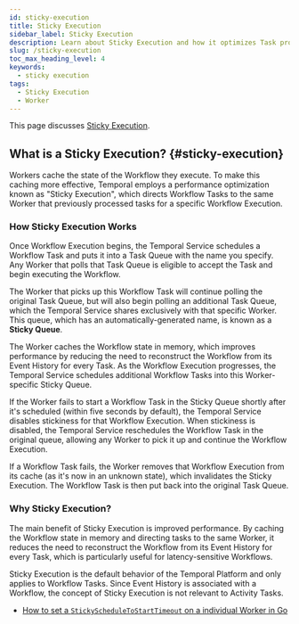 ```yaml
---
id: sticky-execution
title: Sticky Execution
sidebar_label: Sticky Execution
description: Learn about Sticky Execution and how it optimizes Task processing in Temporal by caching Workflow state locally.
slug: /sticky-execution
toc_max_heading_level: 4
keywords:
  - sticky execution
tags:
  - Sticky Execution
  - Worker
---
```


This page discusses [Sticky Execution](#sticky-execution).

## What is a Sticky Execution? {#sticky-execution}

Workers cache the state of the Workflow they execute.
To make this caching more effective, Temporal employs a performance optimization known as "Sticky Execution", which directs Workflow Tasks to the same Worker that previously processed tasks for a specific Workflow Execution.

### How Sticky Execution Works

Once Workflow Execution begins, the Temporal Service schedules a Workflow Task and puts it into a Task Queue with the name you specify.
Any Worker that polls that Task Queue is eligible to accept the Task and begin executing the Workflow.

The Worker that picks up this Workflow Task will continue polling the original Task Queue, but will also begin polling an additional Task Queue, which the Temporal Service shares exclusively with that specific Worker.
This queue, which has an automatically-generated name, is known as a **Sticky Queue**.

The Worker caches the Workflow state in memory, which improves performance by reducing the need to reconstruct the Workflow from its Event History for every Task.
As the Workflow Execution progresses, the Temporal Service schedules additional Workflow Tasks into this Worker-specific Sticky Queue.

If the Worker fails to start a Workflow Task in the Sticky Queue shortly after it's scheduled (within five seconds by default), the Temporal Service disables stickiness for that Workflow Execution.
When stickiness is disabled, the Temporal Service reschedules the Workflow Task in the original queue, allowing any Worker to pick it up and continue the Workflow Execution.

If a Workflow Task fails, the Worker removes that Workflow Execution from its cache (as it's now in an unknown state), which invalidates the Sticky Execution.
The Workflow Task is then put back into the original Task Queue.

### Why Sticky Execution?

The main benefit of Sticky Execution is improved performance.
By caching the Workflow state in memory and directing tasks to the same Worker, it reduces the need to reconstruct the Workflow from its Event History for every Task, which is particularly useful for latency-sensitive Workflows.

Sticky Execution is the default behavior of the Temporal Platform and only applies to Workflow Tasks.
Since Event History is associated with a Workflow, the concept of Sticky Execution is not relevant to Activity Tasks.

- [How to set a `StickyScheduleToStartTimeout` on a individual Worker in Go](/develop/go/core-application#stickyscheduletostarttimeout)
